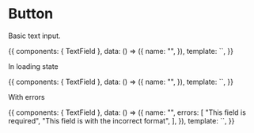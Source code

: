
<Meta title="Components|Text field" component={TextField} />

# Button

<Props of={TextField} />

Basic text input.

<Preview>
  <Story name="Basic">
    {{
      components: { TextField },
      data: () => ({
        name: "",
      }),
      template: `<TextField id="name" label="Name" v-model="name" required />`,
    }}
  </Story>
</Preview>

In loading state

<Preview>
  <Story name="With loading state">
    {{
      components: { TextField },
      data: () => ({
        name: "",
      }),
      template: `<TextField id="name" label="Name" v-model="name" required loading />`,
    }}
  </Story>
</Preview>

With errors

<Preview>
  <Story name="With errors">
    {{
      components: { TextField },
      data: () => ({
        name: "",
        errors: [
          "This field is required",
          "This field is with the incorrect format",
        ],
      }),
      template: `<TextField id="name" label="Name" v-model="name" :error-messages="errors" required loading />`,
    }}
  </Story>
</Preview>
